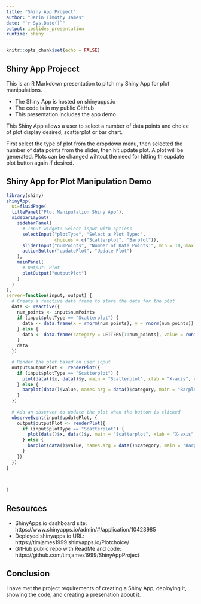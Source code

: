 ---
title: "Shiny App Project"
author: "Jerin Timothy James"
date: "`r Sys.Date()`"
output: ioslides_presentation
runtime: shiny
---

```{r setup, include=FALSE}
knitr::opts_chunk$set(echo = FALSE)
```

## Shiny App Projecct

This is an R Markdown presentation to pitch my Shiny App for plot manipulations.

- The Shiny App is hosted on shinyapps.io
- The code is in my public GitHub
- This presentation includes the app demo

This Shiny App allows a user to select a number of data points and choice of plot display desired, scatterplot or bar chart.

First select the type of plot from the dropdown menu, then selected the number of data points from the slider, then hit update plot. A plot will be generated. Plots can be changed wihtout the need for hitting th eupdate plot button again if desired.

## Shiny App for Plot Manipulation Demo

```{r, echo = FALSE}
library(shiny)
shinyApp(
  ui=fluidPage(
  titlePanel("Plot Manipulation Shiny App"),
  sidebarLayout(
    sidebarPanel(
      # Input widget: Select input with options
      selectInput("plotType", "Select a Plot Type:", 
                  choices = c("Scatterplot", "Barplot")),
      sliderInput("numPoints", "Number of Data Points:", min = 10, max = 100, value = 50),
      actionButton("updatePlot", "Update Plot")
    ),
    mainPanel(
      # Output: Plot
      plotOutput("outputPlot")
    )
  )
),
server=function(input, output) {
  # Create a reactive data frame to store the data for the plot
  data <- reactive({
    num_points <- input$numPoints
    if (input$plotType == "Scatterplot") {
      data <- data.frame(x = rnorm(num_points), y = rnorm(num_points))
    } else {
      data <- data.frame(category = LETTERS[1:num_points], value = runif(num_points))
    }
    data
  })

  # Render the plot based on user input
  output$outputPlot <- renderPlot({
    if (input$plotType == "Scatterplot") {
      plot(data()$x, data()$y, main = "Scatterplot", xlab = "X-axis", ylab = "Y-axis")
    } else {
      barplot(data()$value, names.arg = data()$category, main = "Barplot")
    }
  })
  
  # Add an observer to update the plot when the button is clicked
  observeEvent(input$updatePlot, {
    output$outputPlot <- renderPlot({
      if (input$plotType == "Scatterplot") {
        plot(data()$x, data()$y, main = "Scatterplot", xlab = "X-axis", ylab = "Y-axis")
      } else {
        barplot(data()$value, names.arg = data()$category, main = "Barplot")
      }
    })
  })
}
  
  
  
)
```

## Resources

- ShinyApps.io dashboard site: https://www.shinyapps.io/admin/#/application/10423985
- Deployed shinyapps.io URL: https://timjames1999.shinyapps.io/Plotchoice/
- GitHub public repo with ReadMe and code: https://github.com/timjames1999/ShinyAppProject



## Conclusion

I have met the project requirements of creating a Shiny App, deploying it, showing the code, and creating a presenation about it.

